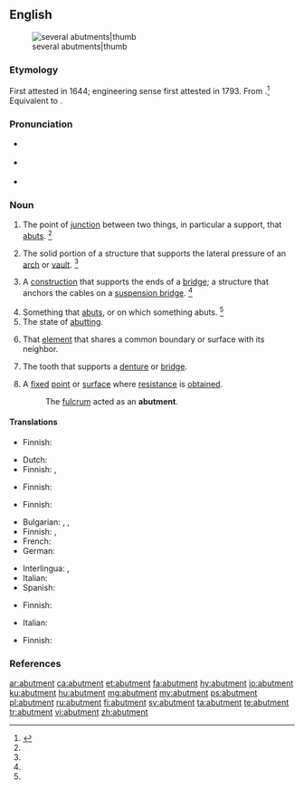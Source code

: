 ==English==
[[Image:Abutments (PSF).png|several abutments|thumb]]

===Etymology===
First attested in 1644; engineering sense first attested in 1793. From {{etyl|fro|en}} {{m|fro|aboutement}}.<ref name=SOED>{{R:SOED5|page=11}}</ref> Equivalent to {{suffix|abut|ment|lang=en}}.

===Pronunciation===
* {{a|RP}} {{IPA|/əˈbʌt.mn̩t/|lang=en}}
* {{a|US}} {{IPA|/əˈbʌt.mn̩t/|lang=en}}
* {{rhymes|ʌtmənt|lang=en}}

===Noun===
{{en-noun}}

# The point of [[junction]] between two things, in particular a support, that [[abut#English|abuts]]. {{defdate|First attested in the mid 17<sup>th</sup> century.}}<ref name=SOED/>
# {{lb|en|engineering|architecture}} The solid portion of a structure that supports the lateral pressure of an [[arch]] or [[vault]]. {{defdate|First attested in the mid 18<sup>th</sup> century.}}<ref name=SOED/>
# {{lb|en|engineering}} A [[construction]] that supports the ends of a [[bridge]]; a structure that anchors the cables on a [[suspension bridge]]. {{defdate|First attested in the mid 18<sup>th</sup> century.}}<ref name=SOED/>
# Something that [[abut]]s, or on which something abuts. {{defdate|First attested in the mid 18<sup>th</sup> century.}}<ref name=SOED/>
# The state of [[abutting]].
# {{lb|en|architecture}} That [[element]] that shares a common boundary or surface with its neighbor.
# {{lb|en|dentistry}} The tooth that supports a [[denture]] or [[bridge]].
# A [[fixed]] [[point]] or [[surface]] where [[resistance]] is [[obtained]].
#: The [[fulcrum]] acted as an '''abutment'''.

====Translations====
{{trans-top|point of junction that abuts}}
* Finnish: {{t|fi|tukipiste}}
{{trans-mid}}
{{trans-bottom}}

{{trans-top|architecture: support for an arch or vault}}
* Dutch: {{t+|nl|steunbeer|m}}
* Finnish: {{t|fi|tukimuuri}}, {{t|fi|vastikemuuri}}
{{trans-mid}}
{{trans-bottom}}

{{trans-top|engineering: support for the ends of a bridge}}
* Finnish: {{t|fi|maatuki}}
{{trans-mid}}
{{trans-bottom}}

{{trans-top|something that abuts, or on which something abuts}}
* Finnish: {{t+|fi|tuki}}
{{trans-mid}}
{{trans-bottom}}

{{trans-top|state of abutting}}
* Bulgarian: {{t+|bg|межда}}, {{t+|bg|граница}}, {{t|bg|допирна точка}}
* Finnish: {{t+|fi|tuki}}, {{t+|fi|tukeminen}}
* French: {{t+|fr|butée}}
* German: {{t|de|Angrenzen|n}}
{{trans-mid}}
* Interlingua: {{t|ia|confinamento}}, {{t|ia|conjuncto}}
* Italian: {{t+|it|rinfianco}}
* Spanish: {{t+|es|estribo|m}}
{{trans-bottom}}

{{trans-top|architecture: element that shares a common boundary or surface with its neighbor}}
{{trans-mid}}
{{trans-bottom}}

{{trans-top|dentistry: tooth that supports a denture or bridge}}
* Finnish: {{t|fi|tukihammas}}
{{trans-mid}}
* Italian: {{t+|it|ponte|m}}
{{trans-bottom}}

{{trans-top|fixed point or surface where resistance is obtained}}
* Finnish: {{t|fi|tukipiste}}
{{trans-mid}}
{{trans-bottom}}

===References===
<references/>

[[ar:abutment]]
[[ca:abutment]]
[[et:abutment]]
[[fa:abutment]]
[[hy:abutment]]
[[io:abutment]]
[[ku:abutment]]
[[hu:abutment]]
[[mg:abutment]]
[[my:abutment]]
[[ps:abutment]]
[[pl:abutment]]
[[ru:abutment]]
[[fi:abutment]]
[[sv:abutment]]
[[ta:abutment]]
[[te:abutment]]
[[tr:abutment]]
[[vi:abutment]]
[[zh:abutment]]